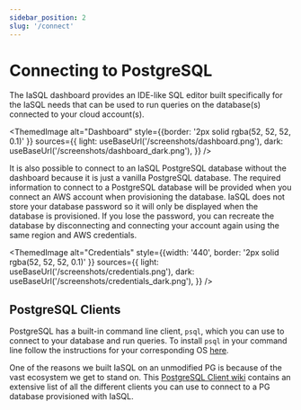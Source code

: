 ```yaml
---
sidebar_position: 2
slug: '/connect'
---
```


# Connecting to PostgreSQL

The IaSQL dashboard provides an IDE-like SQL editor built specifically for the IaSQL needs that can be used to run queries on the database(s) connected to your cloud account(s).


<ThemedImage
  alt="Dashboard"
  style={{border: '2px solid rgba(52, 52, 52, 0.1)' }}
  sources={{
    light: useBaseUrl('/screenshots/dashboard.png'),
    dark: useBaseUrl('/screenshots/dashboard_dark.png'),
  }}
/>


It is also possible to connect to an IaSQL PostgreSQL database without the dashboard because it is just a vanilla PostgreSQL database. The required information to connect to a PostgreSQL database will be provided when you connect an AWS account when provisioning the database. IaSQL does not store your database password so it will only be displayed when the database is provisioned. If you lose the password, you can recreate the database by disconnecting and connecting your account again using the same region and AWS credentials.

<ThemedImage
  alt="Credentials"
  style={{width: '440', border: '2px solid rgba(52, 52, 52, 0.1)' }}
  sources={{
    light: useBaseUrl('/screenshots/credentials.png'),
    dark: useBaseUrl('/screenshots/credentials_dark.png'),
  }}
/>

## PostgreSQL Clients

PostgreSQL has a built-in command line client, `psql`, which you can use to connect to your database and run queries. To install `psql` in your command line follow the instructions for your corresponding OS [here](https://www.postgresql.org/download/).

One of the reasons we built IaSQL on an unmodified PG is because of the vast ecosystem we get to stand on. This [PostgreSQL Client wiki](https://wiki.postgresql.org/wiki/PostgreSQL_Clients) contains an extensive list of all the different clients you can use to connect to a PG database provisioned with IaSQL.